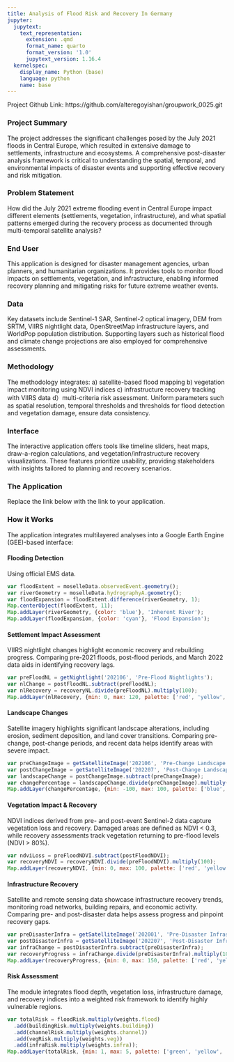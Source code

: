 ```yaml
---
title: Analysis of Flood Risk and Recovery In Germany
jupyter:
  jupytext:
    text_representation:
      extension: .qmd
      format_name: quarto
      format_version: '1.0'
      jupytext_version: 1.16.4
  kernelspec:
    display_name: Python (base)
    language: python
    name: base
---
```


Project Github Link: https://github.com/alteregoyishan/groupwork_0025.git

### Project Summary 
The project addresses the significant challenges posed by the July 2021 floods in Central Europe, which resulted in extensive damage to settlements, infrastructure and ecosystems. A comprehensive post-disaster analysis framework is critical to understanding the spatial, temporal, and environmental impacts of disaster events and supporting effective recovery and risk mitigation.

### Problem Statement 
How did the July 2021 extreme flooding event in Central Europe impact different elements (settlements, vegetation, infrastructure), and what spatial patterns emerged during the recovery process as documented through multi-temporal satellite analysis?

### End User 

This application is designed for disaster management agencies, urban planners, and humanitarian organizations. It provides tools to monitor flood impacts on settlements, vegetation, and infrastructure, enabling informed recovery planning and mitigating risks for future extreme weather events.

### Data
Key datasets include Sentinel-1 SAR, Sentinel-2 optical imagery, DEM from SRTM, VIIRS nightlight data, OpenStreetMap infrastructure layers, and WorldPop population distribution. Supporting layers such as historical flood and climate change projections are also employed for comprehensive assessments.

### Methodology
The methodology integrates:
a) satellite-based flood mapping
b) vegetation impact monitoring using NDVI indices
c) infrastructure recovery tracking with VIIRS data
d）multi-criteria risk assessment. 
Uniform parameters such as spatial resolution, temporal thresholds and thresholds for flood detection and vegetation damage, ensure data consistency.


### Interface
The interactive application offers tools like timeline sliders, heat maps, draw-a-region calculations, and vegetation/infrastructure recovery visualizations. These features prioritize usability, providing stakeholders with insights tailored to planning and recovery scenarios.

### The Application 
Replace the link below with the link to your application.


### How it Works 
The application integrates multilayered analyses into a Google Earth Engine (GEE)-based interface:

#### Flooding Detection
Using official EMS data. 
```js
var floodExtent = moselleData.observedEvent.geometry();
var riverGeometry = moselleData.hydrographyA.geometry();
var floodExpansion = floodExtent.difference(riverGeometry, 1);
Map.centerObject(floodExtent, 11);
Map.addLayer(riverGeometry, {color: 'blue'}, 'Inherent River');
Map.addLayer(floodExpansion, {color: 'cyan'}, 'Flood Expansion');
```

#### Settlement Impact Assessment 
VIIRS nightlight changes highlight economic recovery and rebuilding progress. Comparing pre-2021 floods, post-flood periods, and March 2022 data aids in identifying recovery lags.
```js
var preFloodNL = getNightlight('202106', 'Pre-Flood Nightlights');  
var nlChange = postFloodNL.subtract(preFloodNL);  
var nlRecovery = recoveryNL.divide(preFloodNL).multiply(100);  
Map.addLayer(nlRecovery, {min: 0, max: 120, palette: ['red', 'yellow', 'green']}, 'Recovery Percentage');  
```
#### Landscape Changes
Satellite imagery highlights significant landscape alterations, including erosion, sediment deposition, and land cover transitions. Comparing pre-change, post-change periods, and recent data helps identify areas with severe impact.

```js
var preChangeImage = getSatelliteImage('202106', 'Pre-Change Landscape');  
var postChangeImage = getSatelliteImage('202207', 'Post-Change Landscape');  
var landscapeChange = postChangeImage.subtract(preChangeImage);  
var changePercentage = landscapeChange.divide(preChangeImage).multiply(100);  
Map.addLayer(changePercentage, {min: -100, max: 100, palette: ['blue', 'white', 'red']}, 'Landscape Change Percentage');  
```

#### Vegetation Impact & Recovery 
NDVI indices derived from pre- and post-event Sentinel-2 data capture vegetation loss and recovery. Damaged areas are defined as NDVI < 0.3, while recovery assessments track vegetation returning to pre-flood levels (NDVI > 80%).

```js
var ndviLoss = preFloodNDVI.subtract(postFloodNDVI);  
var recoveryNDVI = recoveryNDVI.divide(preFloodNDVI).multiply(100);  
Map.addLayer(recoveryNDVI, {min: 0, max: 100, palette: ['red', 'yellow', 'green']}, 'Recovery Percentage');  
```
#### Infrastructure Recovery
Satellite and remote sensing data showcase infrastructure recovery trends, monitoring road networks, building repairs, and economic activity. Comparing pre- and post-disaster data helps assess progress and pinpoint recovery gaps.
```js
var preDisasterInfra = getSatelliteImage('202001', 'Pre-Disaster Infrastructure');  
var postDisasterInfra = getSatelliteImage('202207', 'Post-Disaster Infrastructure');  
var infraChange = postDisasterInfra.subtract(preDisasterInfra);  
var recoveryProgress = infraChange.divide(preDisasterInfra).multiply(100);  
Map.addLayer(recoveryProgress, {min: 0, max: 150, palette: ['red', 'yellow', 'green']}, 'Infrastructure Recovery Percentage');
```

#### Risk Assessment
The module integrates flood depth, vegetation loss, infrastructure damage, and recovery indices into a weighted risk framework to identify highly vulnerable regions.

```js
var totalRisk = floodRisk.multiply(weights.flood)  
  .add(buildingRisk.multiply(weights.building))  
  .add(channelRisk.multiply(weights.channel))  
  .add(vegRisk.multiply(weights.veg))  
  .add(infraRisk.multiply(weights.infra));  
Map.addLayer(totalRisk, {min: 1, max: 5, palette: ['green', 'yellow', 'orange', 'red', 'darkred']}, 'Risk Levels');  
```

